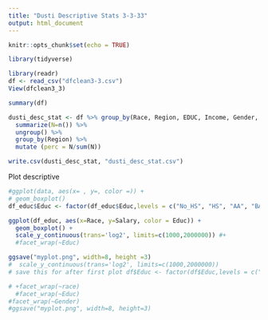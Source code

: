 ```yaml
---
title: "Dusti Descriptive Stats 3-3-33"
output: html_document
---
```


```r
knitr::opts_chunk$set(echo = TRUE)
```

```r
library(tidyverse)

```

```r


library(readr)
df <- read_csv("dfclean3-3.csv")
View(dfclean3_3)

summary(df)


```

```r

dusti_desc_stat <- df %>% group_by(Race, Region, EDUC, Income, Gender, Income_cont) %>%
  summarize(N=n()) %>%
  ungroup() %>%
  group_by(Region) %>%
  mutate (perc = N/sum(N))

write.csv(dusti_desc_stat, "dusti_desc_stat.csv")

```
Plot descriptive
```r
#ggplot(data, aes(x= , y=, color =)) +
# geom_boxplot()
df_educ$Educ <- factor(df_educ$Educ,levels = c("No_HS", "HS", "AA", "BA", "MA", "PhD"))

ggplot(df_educ, aes(x=Race, y=Salary, color = Educ)) +
  geom_boxplot() +
  scale_y_continuous(trans='log2', limits=c(1000,2000000)) #+
  #facet_wrap(~Educ)
```


```r
ggsave("myplot.png", width=8, height =3)
#  scale_y_continuous(trans='log2', limits=c(1000,2000000))
# save this for after first plot df$Educ <- factor(df$Educ,levels = c("No_HS", "HS", "AA", "BA", "MA", "PhD"))

# +facet_wrap(~race)
  #facet_wrap(~Educ)
#facet_wrap(~Gender)
#ggsave("myplot.png", width=8, height=3)

```



